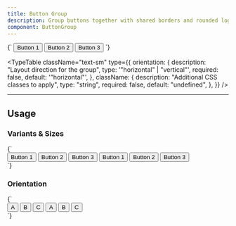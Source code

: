 ```yaml
---
title: Button Group
description: Group buttons together with shared borders and rounded logic.
component: ButtonGroup
---
```


<LiveComponent language="tsx">
{`

  <ButtonGroup>
    <Button>Button 1</Button>
    <Button>Button 2</Button>
    <Button>Button 3</Button>
  </ButtonGroup>
`}
</LiveComponent>

<TypeTable
  className="text-sm"
  type={{
    orientation: {
      description: "Layout direction for the group",
      type: '"horizontal" | "vertical"',
      required: false,
      default: '"horizontal"',
    },
    className: {
      description: "Additional CSS classes to apply",
      type: "string",
      required: false,
      default: "undefined",
    },
  }}
/>

---

## Usage

### Variants & Sizes

<LiveComponent language="tsx">
{`

  <div className="flex flex-col gap-4">
    <ButtonGroup>
      <Button variant="primary" size="md">Button 1</Button>
      <Button variant="primary" size="md">Button 2</Button>
      <Button variant="primary" size="md">Button 3</Button>
    </ButtonGroup>
    <ButtonGroup>
      <Button variant="outline" size="md">Button 1</Button>
      <Button variant="outline" size="md">Button 2</Button>
      <Button variant="outline" size="md">Button 3</Button>
    </ButtonGroup>
  </div>
`}
</LiveComponent>

### Orientation

<LiveComponent language="tsx">
{`

  <div className="flex flex-row gap-8">
    <ButtonGroup orientation="horizontal">
      <Button size="md">A</Button>
      <Button size="md">B</Button>
      <Button size="md">C</Button>
    </ButtonGroup>
    <ButtonGroup orientation="vertical">
      <Button size="md">A</Button>
      <Button size="md">B</Button>
      <Button size="md">C</Button>
    </ButtonGroup>
  </div>
`}
</LiveComponent>


